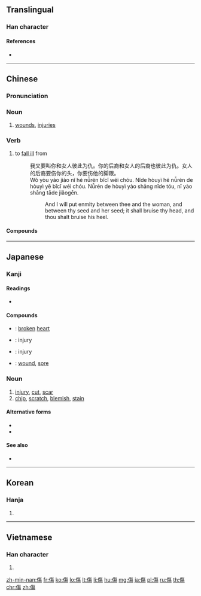 {{also|伤}}
==Translingual==

===Han character===
{{Han char|rn=9|rad=人|as=11|sn=13|four=28227|canj=OOAH|ids=⿰亻⿱𠂉昜}}

====References====
* {{Han ref|kx=0115.010|dkj=01029|dj=0244.070|hdz=10211.090|uh=50B7|ud=20663|bh=B6CB|bd=46795}}

----

==Chinese==
{{zh-forms|s=伤}}

===Pronunciation===
{{zh-pron
|m=shāng
|c=soeng1
|mc=y
|oc=y
|ma=
|cat=n,v
}}

===Noun===
{{zh-noun}}

# [[wound]]s, [[injury|injuries]]

===Verb===
{{zh-verb}}

# to [[fall ill]] from
#: 我又要叫你和女人彼此为仇。你的后裔和女人的后裔也彼此为仇。女人的后裔要伤你的头，你要伤他的脚跟。
#: Wǒ yòu yào jiào nǐ hé nǚrén bǐcǐ wéi chóu. Nǐde hòuyì hé nǚrén de hòuyì yĕ bǐcǐ wéi chóu. Nǚrén de hòuyì yào shāng nǐde tóu, nǐ yào shāng tāde jiǎogēn. 
#:: And I will put enmity between thee and the woman, and between thy seed and her seed; it shall bruise thy head, and thou shalt bruise his heel. 

====Compounds====
{{der3
| {{zh-l|傷亡}}
| {{zh-l|傷兵}}
| {{zh-l|傷害}}
| {{zh-l|傷心}}
| {{zh-l|傷悲}}
| {{zh-l|傷悼}}
| {{zh-l|傷惱筋}}
| {{zh-l|傷殘}}
| {{zh-l|傷殘人奧運會}}
| {{zh-l|傷熱}}
| {{zh-l|傷疤}}
| {{zh-l|傷病員}}
| {{zh-l|傷神}}
| {{zh-l|傷者}}
| {{zh-l|傷腦筋}}
| {{zh-l|傷財}}
| {{zh-l|傷風}}
}}

----

==Japanese==

===Kanji===
{{ja-kanji|grade=6|rs=人11}}

====Readings====
* {{ja-readings|on=[[しょう]] (shō)|kun=[[きず]] (kizu), [[いたむ]] (itamu)}}

====Compounds====
* {{ja-l|傷心|しょうしん|shōshin}}: [[broken]] [[heart]]
* {{ja-l|傷害|しょうがい|shōgai}}: injury
* {{ja-l|損傷|そんしょう|sonshō}}: injury
* {{ja-l|負傷|ふしょう|fushō}}: [[wound]], [[sore]]

{{ja-kanjitab|きず|yomi=k}}

===Noun===
{{ja-noun|きず}}

# [[injury]], [[cut]], [[scar]]
# [[chip]], [[scratch]], [[blemish]], [[stain]]

====Alternative forms====
* {{l|ja|瑕}}
* {{l|ja|疵}}

====See also====
* {{l|ja|怪我|tr=[[けが]], kega}}

----

==Korean==

===Hanja===
{{ko-hanja|hangeul=상|rv=sang|mr=sang}}

# {{defn|lang=ko|sort=人11}}

----

==Vietnamese==

===Han character===
{{vi-hantu|thương|rs=人11}}

# {{defn|lang=vi|sort=人11}}

[[zh-min-nan:傷]]
[[fr:傷]]
[[ko:傷]]
[[lo:傷]]
[[lt:傷]]
[[li:傷]]
[[hu:傷]]
[[mg:傷]]
[[ja:傷]]
[[pl:傷]]
[[ru:傷]]
[[th:傷]]
[[chr:傷]]
[[zh:傷]]